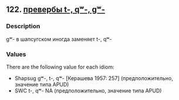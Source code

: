 ## 122. <a href =  'https://agricolamz.github.io/The_Circassian_Isoglosses_Database/122.html'>превербы t-, qʷ-, gʷ-</a>
### Description

gʷ- в шапсугском иногда заменяет t-, qʷ-

### Values
There are the following value for each idiom:

* Shapsug  gʷ-, t-, qʷ- [Керашева 1957: 257] (предположительно, значение типа APUD)
* SWC  t-, qʷ- NA (предположительно, значение типа APUD)

